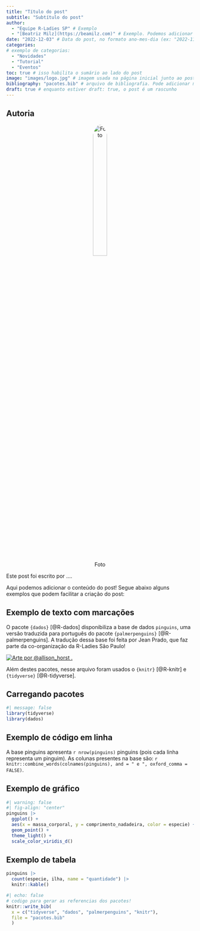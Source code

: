 ```yaml
---
title: "Título do post"
subtitle: "Subtítulo do post"
author: 
  - "Equipe R-Ladies SP" # Exemplo
  - "[Beatriz Milz](https://beamilz.com)" # Exemplo. Podemos adicionar o nome e um link com Markdown, usando o formato: "[NOME](https://link.com)"
date: "2022-12-03" # Data do post, no formato ano-mes-dia (ex: "2022-11-24")
categories: 
# exemplo de categorias:
  - "Novidades"
  - "Tutorial"
  - "Eventos"
toc: true # isso habilita o sumário ao lado do post
image: "images/logo.jpg" # imagem usada na página inicial junto ao post
bibliography: "pacotes.bib" # arquivo de bibliografia. Pode adicionar mais arquivos!
draft: true # enquanto estiver draft: true, o post é um rascunho
---
```


::: {.callout-note collapse="false"}
## Autoria

<center>

![Foto](https://url_para_sua_foto.jpg){style="width: 30%; border-radius: 50%;"}

[<i class="bi bi-house-fill"></i>](https://) [<i class="fab fa-github"></i>](https://github.com/USER) [<i class="fab fa-linkedin"></i>](https://www.linkedin.com/in/USER/) [<i class="fab fa-instagram"></i>](https://www.instagram.com/USER/)

</center>

Este post foi escrito por ....

:::


Aqui podemos adicionar o conteúdo do post! Segue abaixo alguns exemplos que podem facilitar a criação do post:

## Exemplo de texto com marcações

O pacote `{dados}` [@R-dados] disponibiliza a base de dados `pinguins`, uma versão traduzida para português do pacote `{palmerpenguins}` [@R-palmerpenguins]. A tradução dessa base foi feita por Jean Prado, que faz parte da co-organização da R-Ladies São Paulo!

[![Arte por \@allison_horst .](images/paste-9B5D36BA.png){fig-align="center"}](https://allisonhorst.github.io/palmerpenguins/)

Além destes pacotes, nesse arquivo foram usados o `{knitr}` [@R-knitr] e `{tidyverse}` [@R-tidyverse].

## Carregando pacotes

```r
#| message: false
library(tidyverse)
library(dados)
```

## Exemplo de código em linha

A base pinguins apresenta `r nrow(pinguins)` pinguins (pois cada linha representa um pinguim). As colunas presentes na base são: `r knitr::combine_words(colnames(pinguins), and = " e ", oxford_comma = FALSE)`.

## Exemplo de gráfico

```r
#| warning: false
#| fig-align: "center"
pinguins |> 
  ggplot() +
  aes(x = massa_corporal, y = comprimento_nadadeira, color = especie) +
  geom_point() +
  theme_light() + 
  scale_color_viridis_d()
```

## Exemplo de tabela

```r
pinguins |> 
  count(especie, ilha, name = "quantidade") |> 
  knitr::kable()
```

```r
#| echo: false
# codigo para gerar as referencias dos pacotes!
knitr::write_bib(
  x = c("tidyverse", "dados", "palmerpenguins", "knitr"),
  file = "pacotes.bib"
  )
```
